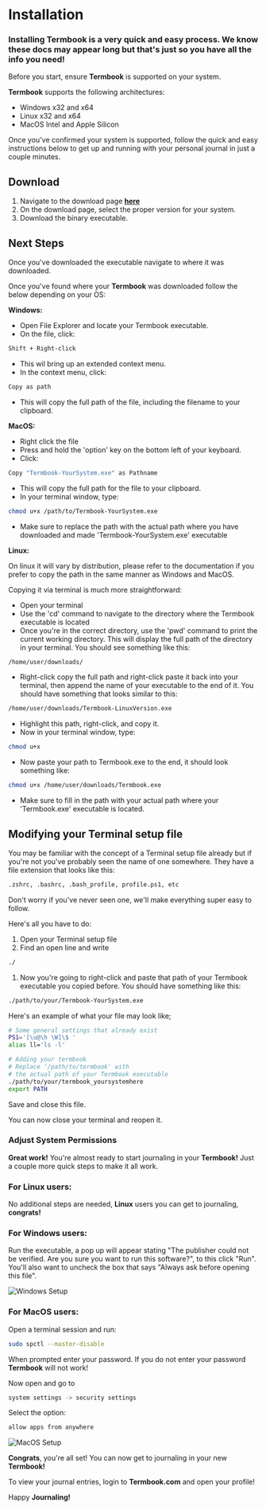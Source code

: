 # **Installation** 

### Installing **Termbook** is a very quick and easy process. We know these docs may appear long but that's just so you have all the info you need!

Before you start, ensure **Termbook** is supported on your system.  

**Termbook** supports the following architectures:

- Windows x32 and x64
- Linux x32 and x64
- MacOS Intel and Apple Silicon  

Once you've confirmed your system is supported, follow the quick and easy instructions below to get up and running with your personal journal in just a couple minutes.  

## **Download**  
1. Navigate to the download page **[here](http://localhost:3000/downloads)**
2. On the download page, select the proper version for your system. 
3. Download the binary executable.  

## **Next Steps**  

Once you've downloaded the executable navigate to where it was downloaded. 

Once you've found where your **Termbook** was downloaded follow the below depending on your OS:

**Windows:**
- Open File Explorer and locate your Termbook executable.
- On the file, click: 
```bash
Shift + Right-click
``` 
- This wil bring up an extended context menu.
- In the context menu, click:
```bash
Copy as path
```
- This will copy the full path of the file, including the filename to your clipboard.

**MacOS:**
- Right click the file
- Press and hold the 'option' key on the bottom left of your keyboard.
- Click: 
```bash
Copy "Termbook-YourSystem.exe" as Pathname
```
- This will copy the full path for the file to your clipboard.
- In your terminal window, type:
```bash
chmod u+x /path/to/Termbook-YourSystem.exe
```
- Make sure to replace the path with the actual path where you have downloaded and made 'Termbook-YourSystem.exe' executable
  
**Linux:**  

On linux it will vary by distribution, please refer to the documentation if you prefer to copy the path in the same manner as Windows and MacOS. 

Copying it via terminal is much more straightforward:
- Open your terminal
- Use the 'cd' command to navigate to the directory where the Termbook executable is located
- Once you're in the correct directory, use the 'pwd' command to print the current working directory. This will display the full path of the directory in your terminal. You should see something like this:
```bash 
/home/user/downloads/
```
- Right-click copy the full path and right-click paste it back into your terminal, then append the name of your executable to the end of it. You should have something that looks similar to this:
```bash
/home/user/downloads/Termbook-LinuxVersion.exe
```
- Highlight this path, right-click, and copy it.
- Now in your terminal window, type: 
```bash
chmod u+x
```
- Now paste your path to Termbook.exe to the end, it should look something like:
```bash
chmod u+x /home/user/downloads/Termbook.exe
```
- Make sure to fill in the path with your actual path where your 'Termbook.exe' executable is located.

## Modifying your Terminal setup file  

You may be familiar with the concept of a Terminal setup file already but if you're not you've probably seen the name of one somewhere. They have a file extension that looks like this:  
```bash
.zshrc, .bashrc, .bash_profile, profile.ps1, etc
``` 

Don't worry if you've never seen one, we'll make everything super easy to follow.  

Here's all you have to do:  
1. Open your Terminal setup file
2. Find an open line and write 
```bash
./
```
1. Now you're going to right-click and paste that path of your Termbook executable you copied before. You should have something like this:
```bash
./path/to/your/Termbook-YourSystem.exe
```

Here's an example of what your file may look like;
```bash
# Some general settings that already exist
PS1='[\u@\h \W]\$ '
alias ll='ls -l'

# Adding your termbook
# Replace '/path/to/termbook' with 
# the actual path of your Termbook executable
./path/to/your/termbook_yoursystemhere
export PATH
```  

Save and close this file.
 
You can now close your terminal and reopen it.

### **Adjust System Permissions** 

**Great work!** You're almost ready to start journaling in your **Termbook!** Just a couple more quick steps to make it all work.

### For **Linux** users:
No additional steps are needed, **Linux** users you can get to journaling, **congrats!**  

### For **Windows** users:  
Run the executable, a pop up will appear stating "The publisher could not be verified. Are you sure you want to run this software?", to this click "Run". You'll also want to uncheck the box that says "Always ask before opening this file".

![Windows Setup](/windows.png)  

### For **MacOS** users:  

Open a terminal session and run:
```bash
sudo spctl --master-disable
``` 

When prompted enter your password. If you do not enter your password **Termbook** will not work!  

Now open and go to 
```bash
system settings -> security settings
``` 
Select the option: 
```bash
allow apps from anywhere
```

![MacOS Setup](/mac.png)


**Congrats**, you're all set! You can now get to journaling in your new **Termbook!**

To view your journal entries, login to **Termbook.com** and open your profile!

Happy **Journaling!**